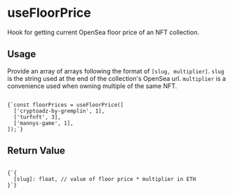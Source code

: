 
# useFloorPrice

Hook for getting current OpenSea floor price of an NFT collection.

<h2 style={{ marginTop: 0 }}>Usage</h2>

Provide an array of arrays following the format of `[slug, multiplier]`. `slug` is 
the string used at the end of the collection's OpenSea url. `multiplier` is a 
convenience used when owning multiple of the same NFT.

<Code language="js">
{`const floorPrices = useFloorPrice([
  ['cryptoadz-by-gremplin', 1],
  ['turfnft', 3],
  ['mannys-game', 1],
]);`}
</Code>

## Return Value

<Code language="js">
{`{
  [slug]: float, // value of floor price * multiplier in ETH
}`}
</Code>


